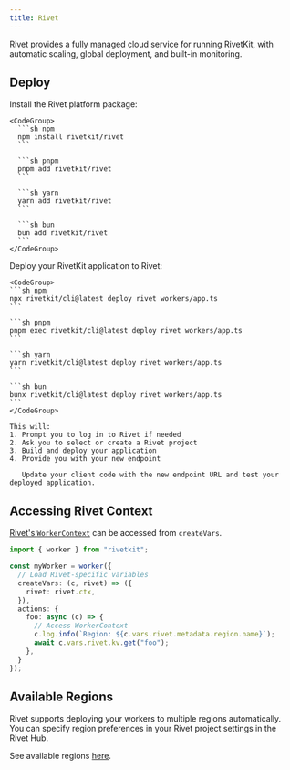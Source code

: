 ```yaml
---
title: Rivet
---
```



Rivet provides a fully managed cloud service for running RivetKit, with automatic scaling, global deployment, and built-in monitoring.

<MvpWarning />

## Deploy

<Steps>
  <StepStartFramework />

  <Step title="Install dependencies">
    Install the Rivet platform package:
    
    <CodeGroup>
      ```sh npm
      npm install rivetkit/rivet
      ```
      
      ```sh pnpm
      pnpm add rivetkit/rivet
      ```
      
      ```sh yarn
      yarn add rivetkit/rivet
      ```
      
      ```sh bun
      bun add rivetkit/rivet
      ```
    </CodeGroup>
  </Step>

  <Step title="Deploy to production">
    Deploy your RivetKit application to Rivet:

	<CodeGroup>
	```sh npm
	npx rivetkit/cli@latest deploy rivet workers/app.ts
	```

	```sh pnpm
	pnpm exec rivetkit/cli@latest deploy rivet workers/app.ts
	```

	```sh yarn
	yarn rivetkit/cli@latest deploy rivet workers/app.ts
	```

	```sh bun
	bunx rivetkit/cli@latest deploy rivet workers/app.ts
	```
	</CodeGroup>

    This will:
    1. Prompt you to log in to Rivet if needed
    2. Ask you to select or create a Rivet project
    3. Build and deploy your application
    4. Provide you with your new endpoint

       Update your client code with the new endpoint URL and test your deployed application.
  </Step>

  <StepUpdateClient />
</Steps>

<ExtraNotes />

## Accessing Rivet Context

[Rivet's `WorkerContext`](https://rivet.gg/docs/javascript-runtime#the-worker-context-object) can be accessed from `createVars`.

```typescript
import { worker } from "rivetkit";

const myWorker = worker({
  // Load Rivet-specific variables
  createVars: (c, rivet) => ({
    rivet: rivet.ctx,
  }),
  actions: {
    foo: async (c) => {
      // Access WorkerContext
      c.log.info(`Region: ${c.vars.rivet.metadata.region.name}`);
      await c.vars.rivet.kv.get("foo");
    },
  }
});
```

## Available Regions

Rivet supports deploying your workers to multiple regions automatically. You can specify region preferences in your Rivet project settings in the Rivet Hub.

See available regions [here](https://rivet.gg/docs/regions).

<SetupNextSteps />
